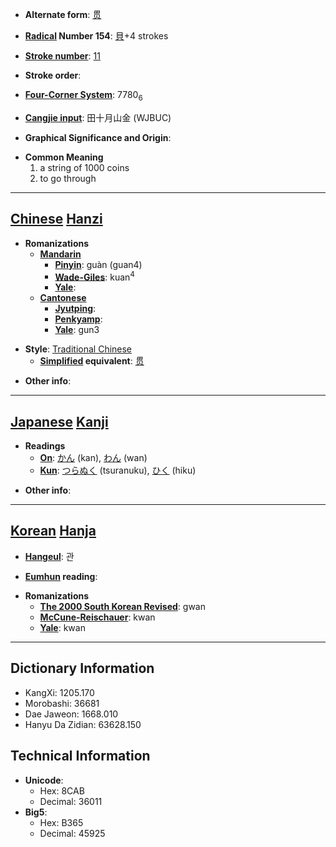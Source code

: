 * '''Alternate form''': [[贯]]

* '''[[Wiktionary:Chinese radical index| Radical]] Number 154''': [[Wiktionary:Chinese radical index 貝|貝]]+4 strokes

* '''[[Wiktionary:Chinese total strokes index|Stroke number]]''': [[Wiktionary:Chinese total strokes index 11|11]]

* '''Stroke order''': 

* '''[[Wiktionary:Chinese four corner index|Four-Corner System]]''': 7780<sub>6</sub>

* '''[[Wiktionary:Chinese Cangjie index|Cangjie input]]''': 田十月山金 (WJBUC)

* '''Graphical Significance and Origin''': 

* '''Common Meaning'''
*#a string of 1000 coins
*# to go through


----

== [[Chinese]] [[Hanzi]] ==

* '''Romanizations'''
** '''[[Mandarin]]'''
*** '''[[Pinyin]]''': guàn (guan4)
*** '''[[Wade-Giles]]''': kuan<sup>4</sup>
*** '''[[Yale]]''': 
** '''[[Cantonese]]'''
*** '''[[Jyutping]]''':
*** '''[[Penkyamp]]''': 
*** '''[[Yale]]''': gun3

* '''Style''': [[Traditional Chinese]] 
** '''[[Simplified Chinese|Simplified]] equivalent''': [[贯]]

* '''Other info''': 

----

== [[Japanese]] [[Kanji]] ==

* '''Readings'''
** '''[[On]]''': [[かん]] (kan), [[わん]] (wan)
** '''[[Kun]]''': [[つらぬく]] (tsuranuku), [[ひく]] (hiku)

* '''Other info''':  

----

== [[Korean]] [[Hanja]] ==

* '''[[Hangeul]]''': 관

* '''[[Eumhun]] reading''': 

* '''Romanizations'''
** '''[[The 2000 South Korean Revised Romanization|The 2000 South Korean Revised]]''': gwan
** '''[[McCune-Reischauer]]''': kwan
** '''[[Yale]]''': kwan

----

== Dictionary Information ==

* KangXi: 1205.170
* Morobashi: 36681
* Dae Jaweon: 1668.010
* Hanyu Da Zidian: 63628.150

== Technical Information ==

* '''Unicode''':
** Hex: 8CAB
** Decimal: 36011
* '''Big5''':
** Hex: B365
** Decimal: 45925
